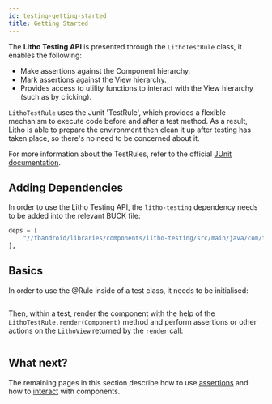 ```yaml
---
id: testing-getting-started
title: Getting Started
---
```



The **Litho Testing API** is presented through the `LithoTestRule` class, it enables the following:

- Make assertions against the Component hierarchy.
- Mark assertions against the View hierarchy.
- Provides access to utility functions to interact with the View hierarchy (such as by clicking).

`LithoTestRule` uses the Junit 'TestRule', which provides a flexible mechanism to execute code before and after a test method. As a result, Litho is able to prepare the environment then clean it up after testing has taken place, so there's no need to be concerned about it.

For more information about the TestRules, refer to the official [JUnit documentation](https://junit.org/junit4/javadoc/4.12/org/junit/rules/TestRule.html).

## Adding Dependencies

In order to use the Litho Testing API, the `litho-testing` dependency needs to be added into the relevant BUCK file:

```python title="BUCK"
deps = [
    "//fbandroid/libraries/components/litho-testing/src/main/java/com/facebook/litho/testing:testing"
],
```

## Basics

In order to use the @Rule inside of a test class, it needs to be initialised:

```kotlin file=litho-core/src/test/kotlin/com/facebook/litho/examples/LithoTestRuleExampleTest.kt start=start_example end=end_example
```

Then, within a test, render the component with the help of the `LithoTestRule.render(Component)` method and perform assertions or other actions on the `LithoView` returned by the `render` call:

```kotlin file=litho-core/src/test/kotlin/com/facebook/litho/examples/LithoTestRuleExampleTest.kt start=start_render_example end=end_render_example
```

## What next?

The remaining pages in this section describe how to use [assertions](testing-assertions.mdx) and how to [interact](testing-actions.mdx) with components.
